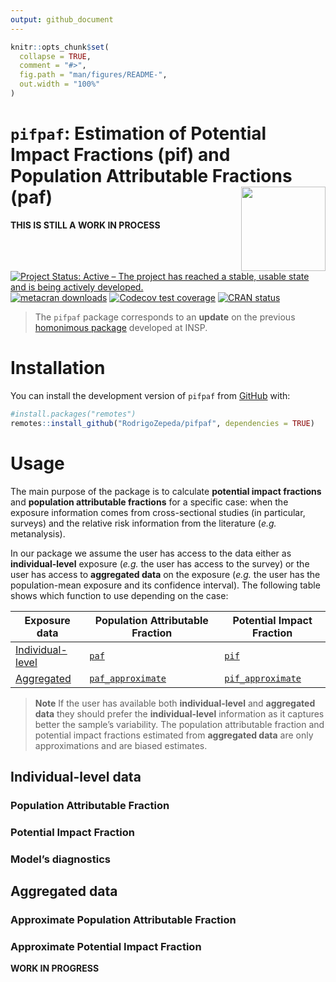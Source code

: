 ```yaml
---
output: github_document
---
```


<!-- README.md is generated from README.Rmd. Please edit that file -->

```r
knitr::opts_chunk$set(
  collapse = TRUE,
  comment = "#>",
  fig.path = "man/figures/README-",
  out.width = "100%"
)
```

# `pifpaf`: Estimation of Potential Impact Fractions (pif) and Population Attributable Fractions (paf)  <img src="man/figures/logo.png"  style="float:right; height:135px;" alt="" />

**THIS IS STILL A WORK IN PROCESS**

<!-- badges: start -->
[![Project Status: Active – The project has reached a stable, usable state and is being actively developed.](https://www.repostatus.org/badges/latest/wip.svg)](https://www.repostatus.org/#wip)
[![metacran downloads](https://cranlogs.r-pkg.org/badges/last-week/pifpaf)](https://cran.r-project.org/package=pifpaf)
[![Codecov test coverage](https://codecov.io/gh/RodrigoZepeda/pifpaf/branch/main/graph/badge.svg)](https://app.codecov.io/gh/RodrigoZepeda/pifpaf?branch=main)
[![CRAN status](https://www.r-pkg.org/badges/version/pifpaf)](https://CRAN.R-project.org/package=pifpaf)
<!-- badges: end -->


> The `pifpaf` package corresponds to an **update** on the previous [homonimous package](https://github.com/INSP-RH/pifpaf) developed at INSP. 

# Installation

You can install the development version of `pifpaf` from [GitHub](https://github.com/pifpaf) with:

```r
#install.packages("remotes")
remotes::install_github("RodrigoZepeda/pifpaf", dependencies = TRUE)
```

# Usage

The main purpose of the package is to calculate **potential impact fractions** and **population attributable fractions** for a specific case: when the exposure information comes from cross-sectional studies (in particular, surveys) and the relative risk information from the literature (_e.g._ metanalysis). 

In our package we assume the user has access to the data either as **individual-level** exposure (_e.g._ the user has access to the survey) or the user has access to **aggregated data** on the exposure (_e.g._ the user has the population-mean exposure and its confidence interval). The following table shows which function to use depending on the case:

| **Exposure data** | Population Attributable Fraction | Potential Impact Fraction |
|-------------------|----------------------------------|---------------------------|
| [Individual-level](#individual-level-data)  | [`paf`](#population-attributable-fraction)| [`pif`](#potential-impact-fraction) |
| [Aggregated](#aggregated-data) | [`paf_approximate`](#approximate-population-attributable-fraction)| [`pif_approximate`](#approximate-potential-impact-fraction) |

> **Note** If the user has available both **individual-level** and **aggregated data** they should prefer the **individual-level** information as it captures better the sample's variability. The population attributable fraction and potential impact fractions estimated from **aggregated data** are only approximations and are biased estimates. 

## Individual-level data 

### Population Attributable Fraction

### Potential Impact Fraction

### Model's diagnostics

## Aggregated data

### Approximate Population Attributable Fraction

### Approximate Potential Impact Fraction


**WORK IN PROGRESS**

